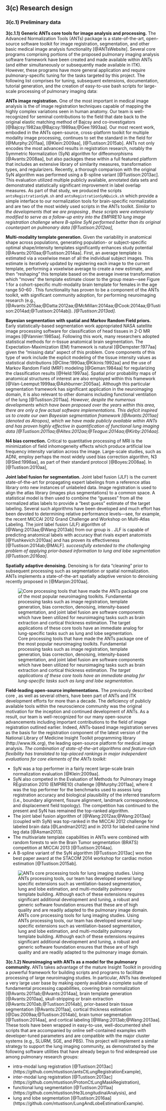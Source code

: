 
## __3(c) Research design__

### 3(c.1) Preliminary data

\textcolor{black}{Major progress toward the proposed platform, demonstrating
project feasibility, has already been reported by our group (cf Table 1).
These publications not only document methodological novelty of the work but
also describe their subsequent usage for clinical research studies of small
to large cohorts.  Much of this innovation has been encoded in prototypical
form in the ANTs processing toolkit, as described below, to allow for continued
use, potential future improvements, and reproducibility.}

\input{papers_table.tex}

<!--
* __\textcolor{black}{spatial normalization}__: [@Gee:2003aa;@Sundaram:2005aa;@Cook:2007aa;@Tustison:2010aa;@Tustison:2011ab;@Tustison:2011ad;@Tustison:2012aa;@Tustison:2014ab]
* __\textcolor{black}{template generation}__: [@Tustison:2013ad]
* __\textcolor{black}{lung segmentation}__: [@Tustison:2011ad;@Barbosa:2011aa;@Qing:2014aa;@Qing:2014ab;@Tustison:2016aa]
* __\textcolor{black}{lobe segmentation}__: [@Qing:2014ab;@Tustison:2016aa]
* __\textcolor{black}{airway segmentation}__: [@Song:2010aa]
* __\textcolor{black}{functional segmentation}__: [@Tustison:2011aa;@Tustison:2013ad;@Teague:2014aa]
* __\textcolor{black}{feature indices}__: [@Tustison:2010ab;@Barbosa:2011aa;@Song:2012aa]
-->

__3(c.1.1) Generic ANTs core tools for image analysis and processing.__
The Advanced Normalization Tools (ANTs) package is a state-of-the-art, open-source software toolkit
for image registration, segmentation, and other basic medical image analysis functionality [@ANTsWebsite].
Several core programs comprising portions of the proposed pulmonary imaging analysis software framework
have been created and made available within ANTs (and either simultaneously or subsequently
made available in ITK).  However, these programs have more
general application and require pulmonary-specific tuning for the tasks targeted by
this project.  The following list comprises \textcolor{black}{available functionality proposed} for
tuning, subsequent extensions, documentation, tutorial generation, and the creation of
easy-to-use bash scripts for large-scale processing of pulmonary imaging data:

__ANTs image registration.__  One of the most important \textcolor{black}{innovations} in
medical image analysis is the \textcolor{black}{development} of image registration techniques capable of
mapping the highly complex variations seen in human anatomy.
Our team is well-recognized for seminal contributions to the field that date back to the
original elastic matching method of Bajcsy and co-investigators
[@Bajcsy:1982aa;@Bajcsy:1989aa;@Gee:1993aa]. Our most recent work, embodied in the ANTs
open-source, cross-platform toolkit for multiple modality image processing,
continues to set the standard in the field for
\textcolor{black}{lung} [@Murphy:2011aa], \textcolor{black}{brain} [@Klein:2009aa], \textcolor{black}{
and cardiac imaging} [@Tustison:2015ab].
ANTs not only encodes the most advanced results
in registration research, notably the Symmetric Normalization (SyN) algorithm for
diffeomorphisms [@Avants:2008aa], but also packages these within a full featured platform that
includes an extensive library of similarity measures, transformation types, and regularizers.
Recently, a thorough comparison with the original SyN algorithm was performed using a B-spline variant [@Tustison:2013ac].
This evaluation utilized multiple publicly available, annotated data sets and
demonstrated statistically significant improvement in label overlap measures.  As part of
that study, we produced the scripts ``antsRegistrationSyN.sh`` and
``antsRegistrationSyNQuick.sh`` which provide a simple interface to our normalization tools
for brain-specific normalization and are two of the most widely used scripts in the ANTs
toolkit.  _Similar to the developments that we are proposing \textcolor{black}{in this project},
these scripts were extensively modified to serve as a follow-up entry into the EMPIRE10 lung image
registration challenge where B-spline SyN performed better than its original counterpart
on pulmonary data [@Tustison:2012aa],
\textcolor{black}{which had been the official top ranked entry since the inception of the challenge.}_

__Multi-modality template generation.__  Given the variability in anatomical shape across
populations, generating population- or
subject-specific optimal shape/intensity templates significantly enhances study potential
[@Avants:2010aa;@Tustison:2014aa].  First, an average template is estimated via a voxelwise
mean of all the individual subject images.  This estimate is iteratively updated by registering
each image to the current
template, performing a voxelwise average to create a new estimate, and then "reshaping"
this template based on the average inverse transformation which "moves" the template estimate
closer to the group mean---see Figure 1 for a cohort-specific multi-modality brain template
for females in the age range 50--60 \textcolor{black}{years}.
This functionality has proven to be a \textcolor{black}{highly valued} component of the ANTs toolkit, with significant
community adoption, for performing neuroimaging research (e.g.,
[@Avants:2015aa;@Datta:2012aa;@McMillan:2014aa;@Cook:2014aa;@Tustison:2014ad;@Tustison:2014ab]).
_\textcolor{black}{The same technology specialized to lung imaging will accelerate the
translation to the pulmonary domain of voxelwise studies that have transformed the
neuroimaging field, and may prove equally valuable and impactful to the pulmonary
research community} [@Tustison:2013ad]._


__Bayesian segmentation with spatial and Markov Random Field priors.__
Early statistically-based segmentation work appropriated NASA satellite image processing
software for classification of head tissues in 2-D MR images [@Vannier:1985aa]. Following
this work, many researchers adopted statistical methods for $n$-tissue anatomical brain
segmentation. The Expectation-Maximization (EM) framework is natural [@Dempster:1977aa]
given the "missing data" aspect of this problem. Core components of this type of work include
the explicit modeling of the tissue intensity values as statistical distributions
[@Cline:1990aa;@Kikinis:1992aa] and the use of Markov Random Field (MRF) modeling [@Geman:1984aa] for regularizing
the classification results [@Held:1997aa].  Spatial
prior probability maps of anatomical structures of interest are also employed within this framework
[@Van-Leemput:1999aa;@Ashburner:2005aa].  Although this particular segmentation
framework has significant application in the neuroimaging domain, it is also relevant
to other domains including functional
ventilation of the lung [@Tustison:2011aa].  _However, despite the numerous
developments which have been proposed
over the years within this area, there are only a few actual software
implementations.
This deficit inspired us to create our own Bayesian
segmentation framework [@Avants:2011aa] (denoted as Atropos), which we have made publicly
available within ANTs and has proven highly effective in quantification of
functional lung imaging data [@Tustison:2011aa;@Altes:2012aa;@Teague:2014aa;@Kirby:2014aa]._

__N4 \textcolor{black}{MRI} bias correction.__  Critical to quantitative processing of MRI is the minimization of field
inhomogeneity effects which produce artificial low frequency intensity variation across the image.
Large-scale studies, such as ADNI, employ perhaps the most widely used bias correction algorithm,
N3 [@Sled:1998aa], as part of their standard \textcolor{black}{processing} protocol [@Boyes:2008aa].
In [@Tustison:2010aa], \textcolor{black}{we introduced "N4," which incorporates both an enhanced fitting
routine (including multi-resolution capabilities) and a modified optimization
formulation that produces a significant improvement over N3 in performance and
convergence behavior on a variety of data.  N4 has since become the new standard in the
field.}

__Joint label fusion for \textcolor{black}{multi-atlas} segmentation.__  Joint label fusion (JLF) is the current
state-of-the-art for propagating expert labelings from a reference atlas library onto new
instances of unlabeled data. Image registration is used to align the atlas library
(images plus segmentations) to a common space. A statistical model is then used to combine
the "guesses" from all the normalized atlas labels to provide a "best guess" estimate of
the target labeling. Several such algorithms have been developed and much effort has been
devoted to determining relative performance levels---see, for example, the recent MICCAI 2012
Grand Challenge and Workshop on Multi-Atlas Labeling.  The joint label fusion (JLF) algorithm of
[@Wang:2013aa;@Wang:2013ab] from our group is
\textcolor{black}{widely recognized as among the best performing, having placed
first in the MICCAI Grand Challenge}. JLF is capable
of predicting anatomical labels with accuracy that rivals expert anatomists
[@Yushkevich:2010aa]
and has proven its effectiveness \textcolor{black}{in multiple domains}
[@Tustison:2014ab;@MALF]. _\textcolor{black}{Importantly, we have}
successfully extended \textcolor{black}{JLF} to the challenging problem of applying prior-based information to lung and lobe
segmentation [@Tustison:2016aa]._

__Spatially adaptive denoising.__ Denoising is \textcolor{black}{essential} for data "cleaning" prior to subsequent processing such
as segmentation or spatial normalization.  ANTs implements a state-of-the-art
spatially adaptive version to
\textcolor{black}{patch-based} denoising recently proposed in [@Manjon:2010aa].

![Core processing tools that have made the ANTs package one of the most popular neuroimaging
toolkits.  Fundamental processing tasks such as image registration, template generation,
bias correction, denoising, intensity-based segmentation, and joint label
fusion are \textcolor{black}{first-in-class} software components which have been utilized for
neuroimaging tasks such as brain extraction and cortical thickness estimation.
_The target applications of these core tools have an immediate analog for lung-specific
tasks such as lung and lobe segmentation._](Figs/coreANtsToolsNeuro.png)


__Field-leading open-source implementations.__  The previously described core \textcolor{black}{software
functionality}, as well as several others, have been part of ANTs and
ITK development efforts for more than a decade.  The deficiency of publicly
available tools within the neuroscience community was the original motivation for the inception and
continued development of ANTs.  As a result, our team is well-recognized for our many
open-source advancements including important contributions to the
field of image registration outlined earlier.  Indeed, ANTs-based image registration serves
as the basis for the registration component of the latest version of the National Library of
Medicine Insight Toolkit programming library (http://www.itk.org), the leading
open-source platform for medical image analysis. _The
combination of state-of-the-art algorithms and feature-rich flexibility has translated
to top-placed rankings in major independent evaluations for core elements of the ANTs
toolkit:_

* SyN was a top performer in a fairly recent large-scale brain normalization evaluation [@Klein:2009aa].
* SyN also competed in the Evaluation of Methods for Pulmonary Image
REgistration 2010 (EMPIRE10) challenge [@Murphy:2011aa], where it was the top performer
for the benchmarks
used to assess lung registration accuracy and biological plausibility of the inferred
transform (i.e., boundary alignment, fissure alignment, landmark correspondence, and
displacement field topology).  The competition has continued to the present and
SyN has remained the top-ranked algorithm.
* The joint label fusion algorithm of [@Wang:2012aa;@Wang:2013aa] (coupled with SyN)
  was top-ranked in the MICCAI 2012 challenge for labeled brain data [@Landman2012]
  and in 2013 for labeled canine hind leg data [@Asman2013].
* The multivariate template capabilities in ANTs were combined with random forests to win
the Brain Tumor segmentation (BRATS) competition at MICCAI 2013 [@Tustison:2014aa].
* A B-spline variant of the SyN algorithm [@Tustison:2013ac] won the best paper award at the
STACOM 2014 workshop for cardiac motion estimation [@Tustison:2015ab].


![ANTs core processing tools for \textcolor{black}{multi-modal} lung imaging studies.
Using ANTs processing tools, our team has developed several lung-specific extensions
such as ventilation-based segmentation, lung and lobe estimation, and
multi-modality pulmonary template building.  Although each of these extensions requires significant
additional development and tuning, a robust and generic software foundation ensures that
these \textcolor{black}{prototypes} are of high quality and are readily adapted to the pulmonary image
domain.](Figs/coreANtsToolsLung.png)


__3(c.1.2) Neuroimaging with ANTs as a model for the pulmonary community.__
ANTs takes advantage of the mature Insight Toolkit in providing a powerful framework for
building scripts and programs to facilitate processing of large neuroimaging studies.
In particular, ANTs has developed a very large user base by making openly available a
complete suite of fundamental processing capabilities, covering brain normalization
[@Avants:2011ab;@Avants:2014aa], brain template generation [@Avants:2010aa],
skull-stripping or brain extraction [@Avants:2010ab,@Tustison:2014ab],
prior-based brain tissue segmentation [@Avants:2011aa], cortical thickness estimation [@Das:2009aa;@Tustison:2014ab],
brain tumor segmentation [@Tustison:2014aa], and cortical labeling [@Wang:2013ab;@Wang:2013aa].  These tools have been
wrapped in easy-to-use, well-documented shell scripts that are accompanied by online
self-contained examples with developer-tuned parameters and are compatible with the
major cluster systems (e.g., SLURM, SGE, and PBS).  This project will implement a
similar strategy to support the lung imaging community, as demonstrated by the following
software utilities that have already begun to find widespread use among pulmonary research
groups:

<!--

* brain normalization [@Avants:2011ab;@Avants:2014aa] (https://github.com/stnava/BasicBrainMapping),
* brain template generation [@Avants:2010aa] (https://github.com/ntustison/TemplateBuildingExample),
* skull-stripping or brain extraction [@Avants:2010ab;@Tustison:2014ab] (https://github.com/ntustison/antsBrainExtractionExample),
* prior-based brain tissue segmentation [@Avants:2011ab] (https://github.com/ntustison/antsAtroposN4Example),
* cortical  thickness estimation [@Das:2009aa;@Tustison:2014ab] (https://github.com/ntustison/antsCorticalThicknessExample),
* brain tumor segmentation [@Tustison:2014aa] (https://github.com/ntustison/ANTsAndArboles), and
* cortical labeling [@Wang:2012aa;@Wang:2013aa] (https://github.com/ntustison/MalfLabelingExample).

All of these tools have been wrapped in easy-to-use, well-documented shell scripts
\textcolor{black}{which facilitate the processing of large studies.  Functionality
includes compatibility with the major cluster systems (e.g., SLURM, SGE, and PBS).
We have developed similar scripts targeting lung analyses which have begun to find
widespread use by lung research groups:}

-->

* intra-modal lung registration [@Tustison:2013ac] (https://github.com/ntustison/antsCtLungRegistrationExample),
* inter-modal lung registration [@Tustison:2013ac] (https://github.com/ntustison/ProtonCtLungMaskRegistration),
* functional lung segmentation [@Tustison:2011aa] (https://github.com/ntustison/He3LongitudinalAnalysis), and
* lung and lobe segmentation [@Tustison:2016aa] (https://github.com/ntustison/LungAndLobeEstimationExample).

<!--
For
example, the ANTs cortical thickness pipeline, as outlined in [@Tustison:2014ab], comprises
four major steps:  (1) bias correction, (2) brain extraction, (3) $n$-tissue segmentation,
and (4) cortical thickness estimation.  Each step requires its own set of ANTs tools with
appropriately tuned parameters. To maximize the utility of the pipeline for the interested
user, in [@Tustison:2014ab] we provide all the necessary programs (properly tuned) with
a minimal set of input data required to obtain good results for common data.  The result
is an easy-to-use script that can be invoked by the programmer and non-programmer alike to
obtain the desired processed data which outperforms the current state-of-the-art
[@Tustison:2014ab].
-->

<!--
An example command call for the ANTs cortical thickness pipeline is:
```bash
  # ANTs processing call for a single subject

  $ sh antsCorticalThickness.sh -d 3 \
                                -a IXI/T1/IXI002-Guys-0828-T1.nii.gz \
                                -e IXI/template/T_Template0.nii.gz \
                                -m IXI/template/T_template0ProbabilityMask.nii.gz \
                                -f IXI/template/T_template0ExtractionMask.nii.gz \
                                -p IXI/template/Priors/priors%d.nii.gz \
                                -o IXI/ANTsResults/IXI002-Guys-02828-
```
This approach to reducing the steep learning curve associated with many processing pipelines
has several benefits.  Bash is an extremely common command language that permits large-scale
processing.  Thus, running several jobs on a cluster infrastructure is straightforward with
this approach.  Such scripts are readable
by the interested user who can glean parameters as well as manually make changes.
-->

<!--

<img src="Figs/snap.png" alt="Screenshot of the well-known ITK-SNAP open source tool showing co-registered 1H (left) and 3He MRI (right).  The spatially normalized images permits extraction of anatomical information (i.e., lung and lobar regions) and functional information in terms of ventilation.  Shown in the bottom left panel is the surface rendering of the ventilation-based segmentation." style="width: 200px;"/>

![Screenshot of the well-known ITK-SNAP open source tool showing co-registered 1H (left) and
3He MRI (right).  The spatially normalized images permits extraction of anatomical information
(i.e., lung and lobar regions) and functional information in terms of ventilation.  Shown
in the bottom left panel is the surface rendering of the ventilation-based segmentation.](Figs/snap.png)

-->
